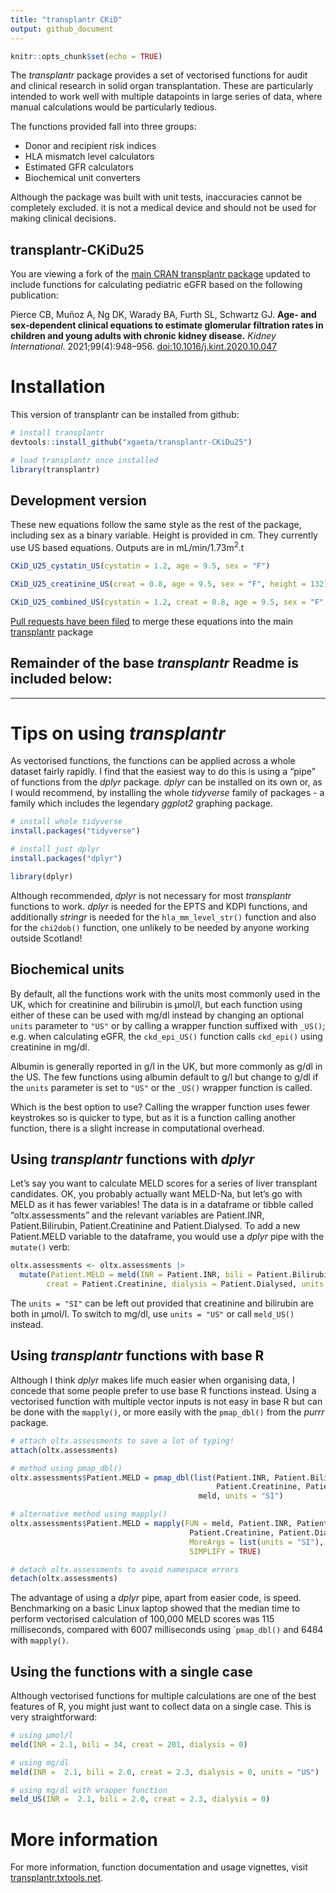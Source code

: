 ```yaml
---
title: "transplantr CKiD"
output: github_document
---
```


```r
knitr::opts_chunk$set(echo = TRUE) 
```

The *transplantr* package provides a set of vectorised functions for audit and clinical research in solid organ transplantation. These are particularly intended to work well with multiple datapoints in large series of data, where manual calculations would be particularly tedious.

The functions provided fall into three groups:

-   Donor and recipient risk indices
-   HLA mismatch level calculators
-   Estimated GFR calculators
-   Biochemical unit converters

Although the package was built with unit tests, inaccuracies cannot be completely excluded. it is not a medical device and should not be used for making clinical decisions.

## transplantr-CKiDu25

You are viewing a fork of the [main CRAN transplantr package](https://cran.r-project.org/web/packages/transplantr/index.html "CRAN repository for transplantr package") updated to include functions for calculating pediatric eGFR based on the following publication:

Pierce CB, Muñoz A, Ng DK, Warady BA, Furth SL, Schwartz GJ. **Age- and sex-dependent clinical equations to estimate glomerular filtration rates in children and young adults with chronic kidney disease.** *Kidney International*. 2021;99(4):948–956. [doi:10.1016/j.kint.2020.10.047](https://doi.org/10.1016/j.kint.2020.10.047 "Persistent DOI link for Pierce et al. paper")

# Installation

This version of transplantr can be installed from github:

```r
# install transplantr
devtools::install_github("xgaeta/transplantr-CKiDu25")

# load transplantr once installed
library(transplantr)
```

## Development version

These new equations follow the same style as the rest of the package, including sex as a binary variable. Height is provided in cm. They currently use US based equations. Outputs are in mL/min/1.73m^2^.t

```r
CKiD_U25_cystatin_US(cystatin = 1.2, age = 9.5, sex = "F")

CKiD_U25_creatinine_US(creat = 0.8, age = 9.5, sex = "F", height = 132)

CKiD_U25_combined_US(cystatin = 1.2, creat = 0.8, age = 9.5, sex = "F", height = 132, verbose = TRUE)
```

[Pull requests have been filed](https://github.com/johnasher/transplantr/pull/5 "Current status of CKiD U25 pull request") to merge these equations into the main [transplantr](https://github.com/johnasher/transplantr/ "Github repository for original transplantr package, currently v0.2.0") package

## Remainder of the base *transplantr* Readme is included below:

------------------------------------------------------------------------

# Tips on using *transplantr*

As vectorised functions, the functions can be applied across a whole dataset fairly rapidly. I find that the easiest way to do this is using a "pipe" of functions from the *dplyr* package. *dplyr* can be installed on its own or, as I would recommend, by installing the whole *tidyverse* family of packages - a family which includes the legendary *ggplot2* graphing package.

```r
# install whole tidyverse
install.packages("tidyverse")

# install just dplyr
install.packages("dplyr")
```
```r
library(dplyr)
```


Although recommended, *dplyr* is not necessary for most *transplantr* functions to work. *dplyr* is needed for the EPTS and KDPI functions, and additionally *stringr* is needed for the `hla_mm_level_str()` function and also for the `chi2dob()` function, one unlikely to be needed by anyone working outside Scotland!

## Biochemical units

By default, all the functions work with the units most commonly used in the UK, which for creatinine and bilirubin is µmol/l, but each function using either of these can be used with mg/dl instead by changing an optional `units` parameter to `"US"` or by calling a wrapper function suffixed with `_US()`; e.g. when calculating eGFR, the `ckd_epi_US()` function calls `ckd_epi()` using creatinine in mg/dl.

Albumin is generally reported in g/l in the UK, but more commonly as g/dl in the US. The few functions using albumin default to g/l but change to g/dl if the `units` parameter is set to `"US"` or the `_US()` wrapper function is called.

Which is the best option to use? Calling the wrapper function uses fewer keystrokes so is quicker to type, but as it is a function calling another function, there is a slight increase in computational overhead.

## Using *transplantr* functions with *dplyr*

Let's say you want to calculate MELD scores for a series of liver transplant candidates. OK, you probably actually want MELD-Na, but let's go with MELD as it has fewer variables! The data is in a dataframe or tibble called "oltx.assessments" and the relevant variables are Patient.INR, Patient.Bilirubin, Patient.Creatinine and Patient.Dialysed. To add a new Patient.MELD variable to the dataframe, you would use a *dplyr* pipe with the `mutate()` verb:

```r
oltx.assessments <- oltx.assessments |> 
  mutate(Patient.MELD = meld(INR = Patient.INR, bili = Patient.Bilirubin,
        creat = Patient.Creatinine, dialysis = Patient.Dialysed, units = "SI"))

```

The `units = "SI"` can be left out provided that creatinine and bilirubin are both in µmol/l. To switch to mg/dl, use `units = "US"` or call `meld_US()` instead.

## Using *transplantr* functions with base R

Although I think *dplyr* makes life much easier when organising data, I concede that some people prefer to use base R functions instead. Using a vectorised function with multiple vector inputs is not easy in base R but can be done with the `mapply()`, or more easily with the `pmap_dbl()` from the *purrr* package.

```r
# attach oltx.assessments to save a lot of typing!
attach(oltx.assessments)

# method using pmap_dbl()
oltx.assessments$Patient.MELD = pmap_dbl(list(Patient.INR, Patient.Bilirubin,
                                              Patient.Creatinine, Patient.Dialysed),
                                          meld, units = "SI")

# alternative method using mapply()
oltx.assessments$Patient.MELD = mapply(FUN = meld, Patient.INR, Patient.Bilirubin,
                                        Patient.Creatinine, Patient.Dialysed,
                                        MoreArgs = list(units = "SI"),
                                        SIMPLIFY = TRUE)

# detach oltx.assessments to avoid namespace errors
detach(oltx.assessments)
```

The advantage of using a *dplyr* pipe, apart from easier code, is speed. Benchmarking on a basic Linux laptop showed that the median time to perform vectorised calculation of 100,000 MELD scores was 115 milliseconds, compared with 6007 milliseconds using \``pmap_dbl()` and 6484 with `mapply()`.

## Using the functions with a single case

Although vectorised functions for multiple calculations are one of the best features of R, you might just want to collect data on a single case. This is very straightforward:

```r
# using µmol/l
meld(INR = 2.1, bili = 34, creat = 201, dialysis = 0)

# using mg/dl
meld(INR =  2.1, bili = 2.0, creat = 2.3, dialysis = 0, units = "US")

# using mg/dl with wrapper function
meld_US(INR =  2.1, bili = 2.0, creat = 2.3, dialysis = 0)
```

# More information

For more information, function documentation and usage vignettes, visit [transplantr.txtools.net](https://transplantr.txtools.net/).

